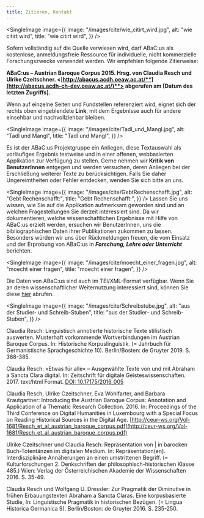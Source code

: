 ```yaml
---
title: Zitieren, Kontakt
---
```


<SingleImage
	image={{
		image: "/images/cite/wie_citirt_wird.jpg",
		alt: "wie citirt wird",
		title: "wie citirt wird",
	}}
/>

Sofern vollständig auf die Quelle verwiesen wird, darf ABaC:us als kostenlose, anmeldungsfreie
Ressource für individuelle, nicht kommerzielle Forschungszwecke verwendet werden. Wir empfehlen
folgende Zitierweise:

**ABaC:us – Austrian Baroque Corpus 2015. Hrsg. von Claudia Resch und Ulrike Czeitschner.
\<**[**http://abacus.acdh.oeaw.ac.at/**](http://abacus.acdh-ch-dev.oeaw.ac.at/)**> abgerufen am
\[Datum des letzten Zugriffs].**

Wenn auf einzelne Seiten und Fundstellen referenziert wird, eignet sich der rechts oben
eingeblendete **Link**, mit dem Ergebnisse auch für andere einsehbar und nachvollziehbar bleiben.

<SingleImage
	image={{
		image: "/images/cite/Tadl_und_Mangl.jpg",
		alt: "Tadl und Mangl",
		title: "Tadl und Mangl",
	}}
/>

Es ist der ABaC:us Projektgruppe ein Anliegen, diese Textauswahl als vorläufiges Ergebnis testweise
und in einer offenen, webbasierten Applikation zur Verfügung zu stellen. Gerne nehmen wir **Kritik
von BenutzerInnen** entgegen und werden versuchen, deren Anliegen bei der Erschließung weiterer
Texte zu berücksichtigen. Falls Sie daher Ungereimtheiten oder Fehler entdecken, wenden Sie sich
bitte an uns.

<SingleImage
	image={{
		image: "/images/cite/GebtRechenschafft.jpg",
		alt: "Gebt Rechenschafft:",
		title: "Gebt Rechenschafft:",
	}}
/>
Lassen Sie uns wissen, wie Sie auf die Applikation aufmerksam geworden sind und an welchen Fragestellungen
Sie derzeit interessiert sind. Da wir dokumentieren, welche wissenschaftlichen Ergebnisse mit Hilfe von
ABaC:us erzielt werden, ersuchen wir BenutzerInnen, uns die bibliographischen Daten ihrer Publikationen
zukommen zu lassen. Besonders würden wir uns über Rückmeldungen freuen, die vom Einsatz und der Erprobung
von ABaC:us in ***Forschung, Lehre oder Unterricht*** berichten.

<SingleImage
	image={{
		image: "/images/cite/moecht_einer_fragen.jpg",
		alt: "moecht einer fragen",
		title: "moecht einer fragen",
	}}
/>

Die Daten von ABaC:us sind auch im TEI/XML-Format verfügbar. Wenn Sie an deren wissenschaftlicher
Weiternutzung interessiert sind, können Sie diese
[hier](https://acdh.oeaw.ac.at/abacus/abacus-data.zip) abrufen.

<SingleImage
	image={{
		image: "/images/cite/Schreibstube.jpg",
		alt: "aus der Studier- und Schreib-Stuben",
		title: "aus der Studier- und Schreib-Stuben",
	}}
/>

Claudia Resch: Linguistisch annotierte historische Texte stilistisch auswerten. Musterhaft
vorkommende Wortverbindungen im Austrian Baroque Corpus. In: Historische Korpuslinguistik. (=
Jahrbuch für Germanistische Sprachgeschichte 10). Berlin/Bosten: de Gruyter 2019. S. 368-385.

Claudia Resch: »Etwas für alle« – Ausgewählte Texte von und mit Abraham a Sancta Clara digital. In:
Zeitschrift für digitale Geisteswissenschaften. 2017. text/html Format.
[DOI: 10.17175/2016_005](http://www.zfdg.de/2016_005)

Claudia Resch, Ulrike Czeitschner, Eva Wohlfarter, and Barbara Krautgartner: Introducing the
Austrian Baroque Corpus: Annotation and Application of a Thematic Research Collection. 2016. In:
Proceedings of the Third Conference on Digital Humanities in Luxembourg with a Special Focus on
Reading Historical Sources in the Digital Age.
[http://ceur-ws.org/Vol-1681/Resch_et_al_austrian_baroque_corpus.pdf](http://ceur-ws.org/Vol-1681/Resch_et_al_austrian_baroque_corpus.pdf)

Ulrike Czeitschner und Claudia Resch: Repräsentation von | in barocken Buch-Totentänzen im digitalen
Medium. In: Repräsentation(en). Interdisziplinäre Annäherungen an einen umstrittenen Begriff. (=
Kulturforschungen 2. Denkschriften der philosophisch-historischen Klasse 485.) Wien: Verlag der
Österreichischen Akademie der Wissenschaften 2016. S. 35-49.

Claudia Resch und Wolfgang U. Dressler: Zur Pragmatik der Diminutive in frühen Erbauungstexten
Abraham a Sancta Claras. Eine korpusbasierte Studie, In: Linguistische Pragmatik in historischen
Bezügen. (= Lingua Historica Germanica 9). Berlin/Boston: de Gruyter 2016. S. 235-250.
